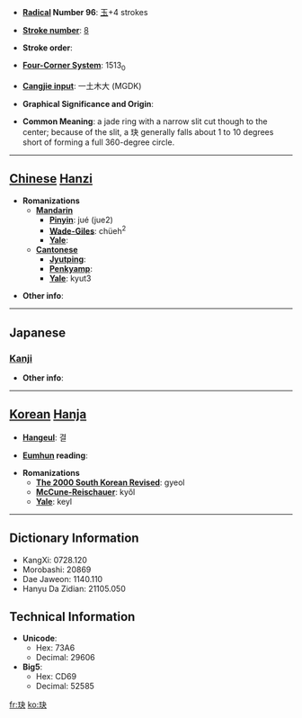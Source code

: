 * '''[[Wiktionary:Chinese radical index| Radical]] Number 96''': [[Wiktionary:Chinese radical index 玉|玉]]+4 strokes

* '''[[Wiktionary:Chinese total strokes index|Stroke number]]''': [[Wiktionary:Chinese total strokes index 8|8]]

* '''Stroke order''': 

* '''[[Wiktionary:Chinese four corner index|Four-Corner System]]''': 1513<sub>0</sub>

* '''[[Wiktionary:Chinese Cangjie index|Cangjie input]]''': 一土木大 (MGDK)

* '''Graphical Significance and Origin''': 

* '''Common Meaning''': a jade ring with a narrow slit cut though to the center; because of the slit, a 玦 generally falls about 1 to 10 degrees short of forming a full 360-degree circle.

----

== [[Chinese]] [[Hanzi]] ==

* '''Romanizations'''
** '''[[Mandarin]]'''
*** '''[[Pinyin]]''': jué (jue2)
*** '''[[Wade-Giles]]''': chüeh<sup>2</sup>
*** '''[[Yale]]''': 
** '''[[Cantonese]]'''
*** '''[[Jyutping]]''':
*** '''[[Penkyamp]]''': 
*** '''[[Yale]]''': kyut3

* '''Other info''': 

----

==Japanese==
===[[Kanji]]===
{{kanji|on readings=[[けつ]] (ketsu), [[けち]] (kechi)
|kun readings=
}}

* '''Other info''':  

----

== [[Korean]] [[Hanja]] ==

* '''[[Hangeul]]''': 결

* '''[[Eumhun]] reading''': 

* '''Romanizations'''
** '''[[The 2000 South Korean Revised Romanization|The 2000 South Korean Revised]]''': gyeol
** '''[[McCune-Reischauer]]''': kyŏl
** '''[[Yale]]''': keyl

----

== Dictionary Information ==

* KangXi: 0728.120
* Morobashi: 20869
* Dae Jaweon: 1140.110
* Hanyu Da Zidian: 21105.050

== Technical Information ==

* '''Unicode''':
** Hex: 73A6
** Decimal: 29606
* '''Big5''':
** Hex: CD69
** Decimal: 52585

[[fr:玦]]
[[ko:玦]]